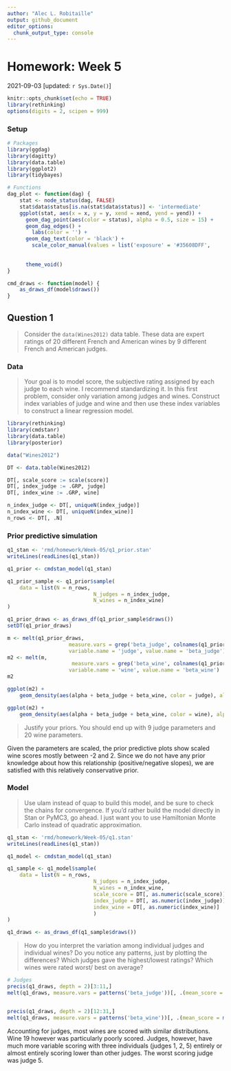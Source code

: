 ```yaml
---
author: "Alec L. Robitaille"
output: github_document
editor_options: 
  chunk_output_type: console
---
```


# Homework: Week 5
2021-09-03 [updated: `r Sys.Date()`]

```r
knitr::opts_chunk$set(echo = TRUE)
library(rethinking)
options(digits = 2, scipen = 999)
```

### Setup

```r
# Packages
library(ggdag)
library(dagitty)
library(data.table)
library(ggplot2)
library(tidybayes)

# Functions
dag_plot <- function(dag) {
	stat <- node_status(dag, FALSE)
	stat$data$status[is.na(stat$data$status)] <- 'intermediate'
	ggplot(stat, aes(x = x, y = y, xend = xend, yend = yend)) +
	  geom_dag_point(aes(color = status), alpha = 0.5, size = 15) +
	  geom_dag_edges() +
		labs(color = '') + 
	  geom_dag_text(color = 'black') +
		scale_color_manual(values = list('exposure' = '#35608DFF',
																		 'outcome' = '#22A884FF',
																		 'intermediate' = 'grey50')) + 
	  theme_void()
}

cmd_draws <- function(model) {
	as_draws_df(model$draws())
}
```



## Question 1

> Consider the `data(Wines2012)` data table. These data are expert ratings of 20
different French and American wines by 9 different French and American judges.




### Data
> Your goal is to model score, the subjective rating assigned by each judge to
each wine. I recommend standardizing it. In this first problem, consider only
variation among judges and wines. Construct index variables of judge and wine
and then use these index variables to construct a linear regression model.

```r
library(rethinking)
library(cmdstanr)
library(data.table)
library(posterior)

data("Wines2012")

DT <- data.table(Wines2012)

DT[, scale_score := scale(score)]
DT[, index_judge := .GRP, judge]
DT[, index_wine := .GRP, wine]

n_index_judge <- DT[, uniqueN(index_judge)]
n_index_wine <- DT[, uniqueN(index_wine)]
n_rows <- DT[, .N]
```

### Prior predictive simulation

```r
q1_stan <- 'rmd/homework/Week-05/q1_prior.stan'
writeLines(readLines(q1_stan))

q1_prior <- cmdstan_model(q1_stan)

q1_prior_sample <- q1_prior$sample(
	data = list(N = n_rows,
							N_judges = n_index_judge,
							N_wines = n_index_wine)
)

q1_prior_draws <- as_draws_df(q1_prior_sample$draws())
setDT(q1_prior_draws)

m <- melt(q1_prior_draws,
					measure.vars = grep('beta_judge', colnames(q1_prior_draws), value = TRUE),
					variable.name = 'judge', value.name = 'beta_judge')
m2 <- melt(m,
					 measure.vars = grep('beta_wine', colnames(q1_prior_draws), value = TRUE),
					variable.name = 'wine', value.name = 'beta_wine')
m2

ggplot(m2) + 
	geom_density(aes(alpha + beta_judge + beta_wine, color = judge), alpha = 0.3)

ggplot(m2) + 
	geom_density(aes(alpha + beta_judge + beta_wine, color = wine), alpha = 0.3)
```

> Justify your priors. You should end up with 9 judge parameters and 20 wine
parameters. 

Given the parameters are scaled, the prior predictive plots show scaled wine scores mostly between -2 and 2. Since we do not have any prior knowledge about how this relationship (positive/negative slopes), we are satisfied with this 
relatively conservative prior. 

### Model

> Use ulam instead of quap to build this model, and be sure to check
the chains for convergence. If you’d rather build the model directly in Stan or
PyMC3, go ahead. I just want you to use Hamiltonian Monte Carlo instead of
quadratic approximation. 

```r
q1_stan <- 'rmd/homework/Week-05/q1.stan'
writeLines(readLines(q1_stan))

q1_model <- cmdstan_model(q1_stan)

q1_sample <- q1_model$sample(
	data = list(N = n_rows,
							N_judges = n_index_judge,
							N_wines = n_index_wine,
							scale_score = DT[, as.numeric(scale_score)],
							index_judge = DT[, as.numeric(index_judge)],
							index_wine = DT[, as.numeric(index_wine)]
							)
)

q1_draws <- as_draws_df(q1_sample$draws())
```

> How do you interpret the variation among individual judges and individual
wines? Do you notice any patterns, just by plotting the differences? Which
judges gave the highest/lowest ratings? Which wines were rated worst/ best on
average?


```r
# Judges
precis(q1_draws, depth = 2)[3:11,]
melt(q1_draws, measure.vars = patterns('beta_judge'))[, .(mean_score = mean(value)), variable][order(-mean_score)]


precis(q1_draws, depth = 2)[12:31,]
melt(q1_draws, measure.vars = patterns('beta_wine'))[, .(mean_score = mean(value)), variable][order(-mean_score)]
```

Accounting for judges, most wines are scored with similar distributions. Wine 19
however was particularly poorly scored. Judges, however, have much more variable
scoring with three individuals (judges 1, 2, 5) entirely or almost entirely
scoring lower than other judges. The worst scoring judge was judge 5.



